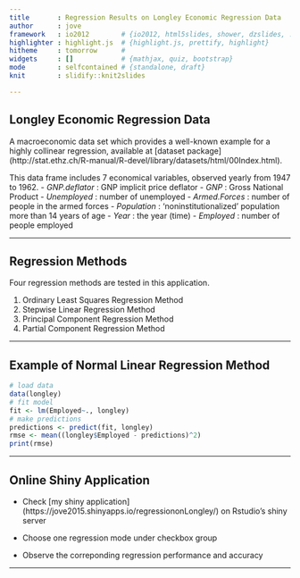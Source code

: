 ```yaml
---
title       : Regression Results on Longley Economic Regression Data
author      : jove 
framework   : io2012        # {io2012, html5slides, shower, dzslides, ...}
highlighter : highlight.js  # {highlight.js, prettify, highlight}
hitheme     : tomorrow      # 
widgets     : []            # {mathjax, quiz, bootstrap}
mode        : selfcontained # {standalone, draft}
knit        : slidify::knit2slides

---
```


## Longley Economic Regression Data

A macroeconomic data set which provides a well-known example for a highly collinear regression, available at [dataset package] (http://stat.ethz.ch/R-manual/R-devel/library/datasets/html/00Index.html).

This data frame includes 7 economical variables, observed yearly from 1947 to 1962.
- *GNP.deflator* : GNP implicit price deflator 
- *GNP* : Gross National Product
- *Unemployed* : number of unemployed
- *Armed.Forces* : number of people in the armed forces
- *Population* : 'noninstitutionalized' population more than 14 years of age
- *Year* : the year (time)
- *Employed* : number of people employed

-----  

## Regression Methods

Four regression methods are tested in this application. 

1. Ordinary Least Squares Regression Method
2. Stepwise Linear Regression Method
3. Principal Component Regression Method
4. Partial Component Regression Method

-----

## Example of Normal Linear Regression Method

```r
# load data
data(longley)
# fit model
fit <- lm(Employed~., longley)
# make predictions
predictions <- predict(fit, longley)
rmse <- mean((longley$Employed - predictions)^2)
print(rmse)
```

---

## Online Shiny Application

- Check [my shiny application] (https://jove2015.shinyapps.io/regressiononLongley/) on Rstudio's shiny server

- Choose one regression mode under checkbox group

- Observe the correponding regression performance and accuracy

---
